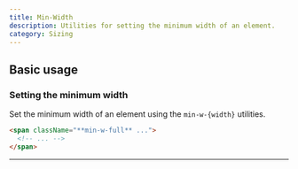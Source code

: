 ```yaml
---
title: Min-Width
description: Utilities for setting the minimum width of an element.
category: Sizing
---
```


## Basic usage

### Setting the minimum width

Set the minimum width of an element using the `min-w-{width}` utilities.

```html
<span className="**min-w-full** ...">
  <!-- ... -->
</span>
```

---

